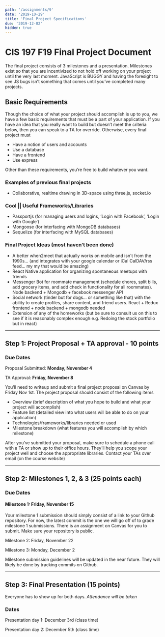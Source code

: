 ```yaml
---
path: '/assignments/9'
date: '2019-10-29'
title: 'Final Project Specifications'
due: '2019-12-02'
hidden: true
---
```


# CIS 197 F19 Final Project Document

The final project consists of 3 milestones and a presentation. Milestones exist so that you are incentivized to not hold off working on your project until the very last moment. JavaScript is BUGGY and having the foresight to see JS bugs isn’t something that comes until you’ve completed many projects.

## Basic Requirements

Though the choice of what your project should accomplish is up to you, we have a few basic requirements that must be a part of your application. If you have an idea that you really want to build but doesn’t meet the criteria below, then you can speak to a TA for override. Otherwise, every final project must

- Have a notion of users and accounts
- Use a database
- Have a frontend
- Use express

Other than these requirements, you’re free to build whatever you want.

### Examples of previous final projects

- Collaborative, realtime drawing in 3D-space using three.js, socket.io

### Cool || Useful Frameworks/Libraries

- Passportjs (for managing users and logins, ‘Login with Facebook’, ‘Login with Google’)
- Mongoose (for interfacing with MongoDB databases)
- Sequelize (for interfacing with MySQL databases)

### Final Project Ideas (most haven’t been done)

- A better when2meet that actually works on mobile and isn't from the 1990s... (and integrates with your google calendar or iCal CalDAV/rss feed... my my that would be amazing)
- React Native application for organizing spontaneous meetups with friends
- Messenger Bot for roommate management (schedule chores, split bills, add grocery items, and add check in functionality for all roommates). Node backend + Mongodb + facebook messenger API
- Social network (tinder but for dogs... or something like that) with the ability to create profiles, share content, and friend users. React + Redux frontend + node backend + mongodb needed
- Extension of any of the homeworks (but be sure to consult us on this to see if it is reasonably complex enough e.g. Redoing the stock portfolio but in react)

---

## Step 1: Project Proposal + TA approval - 10 points

### Due Dates

Proposal Submitted: **Monday, November 4**

TA Approval: **Friday, November 8**

You’ll need to writeup and submit a final project proposal on Canvas by Friday Nov 1st. The project proposal should consist of the following items

- Overview (brief description of what you hope to build and what your project will accomplish)
- Feature list (detailed view into what users will be able to do on your application)
- Technologies/frameworks/libraries needed or used
- Milestone breakdown (what features you will accomplish by which milestone)

After you’ve submitted your proposal, make sure to schedule a phone call with a TA or show up to their office hours. They’ll help you scope your project well and choose the appropriate libraries. Contact your TAs over email (on the course website)

---

## Step 2: Milestones 1, 2, & 3 (25 points each)

### Due Dates

#### Milestone 1: Friday, November 15

Your milestone 1 submission should simply consist of a link to your Github repository. For now, the latest commit is the one we will go off of to grade milestone 1 submissions. There is an assignment on Canvas for you to submit. Make sure your repository is public.

Milestone 2: Friday, November 22

Milestone 3: Monday, December 2

Milestone submission guidelines will be updated in the near future. They will likely be done by tracking commits on Github.

---

## Step 3: Final Presentation (15 points)

Everyone has to show up for both days. _Attendance will be taken_

### Dates

Presentation day 1: December 3rd (class time)

Presentation day 2: December 5th (class time)
